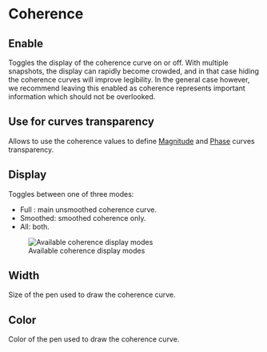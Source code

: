 # Coherence

## Enable
Toggles the display of the coherence curve on or off.
With multiple snapshots, the display can rapidly become crowded, and in that case hiding the coherence curves will improve legibility.
In the general case however, we recommend leaving this enabled as coherence
represents important information which should not be overlooked.

## Use for curves transparency
Allows to use the coherence values to define [Magnitude](13_Transfer_function_measurement_05_Setup_04_Magnitude.md) and [Phase](13_Transfer_function_measurement_05_Setup_05_Phase.md) curves transparency.

<!-- TODO: This section should not be there anymore. The option is inside each the magnitude and the Phase -->


## Display
Toggles between one of three modes:

* Full : main unsmoothed coherence curve.
* Smoothed: smoothed coherence only.
* All: both.

![Available coherence display modes](https://media.githubusercontent.com/media/FLUX-SE/doc_images/main/Analyzer/TransferFunction/Coherence.png)

## Width
Size of the pen used to draw the coherence curve.

## Color
Color of the pen used to draw the coherence curve.
